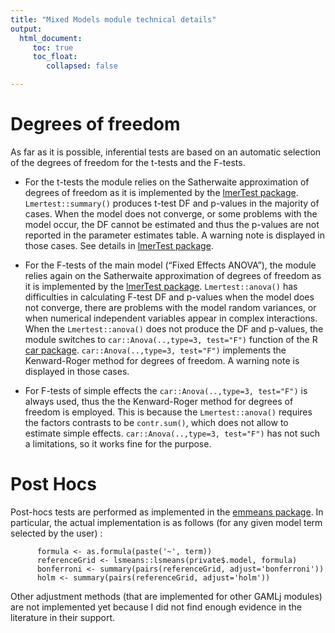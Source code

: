 ```yaml
---
title: "Mixed Models module technical details"
output: 
  html_document:
     toc: true
     toc_float:
        collapsed: false

---
```



# Degrees of freedom

As far as it is possible, inferential tests are based on an automatic selection of the degrees of freedom for the t-tests and the F-tests. 

* For the t-tests the module relies on the Satherwaite approximation of degrees of freedom as it is implemented by the [lmerTest package](https://cran.r-project.org/web/packages/lmerTest/index.html). `Lmertest::summary()` produces t-test DF and p-values in the majority of cases. When the model does not converge, or some problems with the model occur, the DF cannot be estimated and thus the p-values are not reported in the  parameter estimates table. A warning note is displayed in those cases. See details in [lmerTest package](https://cran.r-project.org/web/packages/lmerTest/index.html).

* For the F-tests of the main model ("Fixed Effects ANOVA"), the module relies again on the Satherwaite approximation of degrees of freedom as it is implemented by the [lmerTest package](https://cran.r-project.org/web/packages/lmerTest/index.html). `Lmertest::anova()` has difficulties in calculating F-test DF and p-values when the model does not converge, there are problems with the model random variances, or when numerical independent variables appear in complex interactions. When the `Lmertest::anova()`  does not produce the DF and p-values, the module switches to `car::Anova(..,type=3, test="F")` function of the R [car package](https://cran.r-project.org/web/packages/car/index.html). `car::Anova(..,type=3, test="F")` implements the Kenward-Roger method for degrees of freedom. A warning note is displayed in those cases.

* For F-tests of simple effects the `car::Anova(..,type=3, test="F")` is always used, thus the the Kenward-Roger method for degrees of freedom is employed. This is because the `Lmertest::anova()` requires the factors contrasts to be `contr.sum()`, which does not allow to estimate simple effects. `car::Anova(..,type=3, test="F")` has not such a limitations, so it works fine for the purpose. 

# Post Hocs

Post-hocs tests are performed as implemented in the [emmeans package](https://cran.r-project.org/web/packages/emmeans/index.html). In particular, the actual implementation is as follows (for any given model term selected by the user) :

```
      formula <- as.formula(paste('~', term))
      referenceGrid <- lsmeans::lsmeans(private$.model, formula)
      bonferroni <- summary(pairs(referenceGrid, adjust='bonferroni'))
      holm <- summary(pairs(referenceGrid, adjust='holm'))
```

Other adjustment methods (that are implemented for other GAMLj modules) are not implemented yet because I did not find enough evidence in the literature in their support. 


